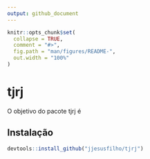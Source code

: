 ```yaml
---
output: github_document
---
```


<!-- README.md is generated from README.Rmd. Please edit that file -->

```r
knitr::opts_chunk$set(
  collapse = TRUE,
  comment = "#>",
  fig.path = "man/figures/README-",
  out.width = "100%"
)
```

# tjrj

<!-- badges: start -->
<!-- badges: end -->

O objetivo do pacote tjrj é

## Instalação


``` r
devtools::install_github("jjesusfilho/tjrj")
```

